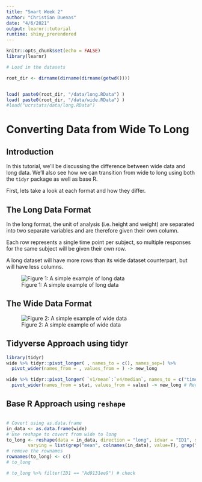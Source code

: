 ```yaml
---
title: "Smart Week 2"
author: "Christian Duenas"
date: "4/6/2021"
output: learnr::tutorial
runtime: shiny_prerendered
---
```


```r
knitr::opts_chunk$set(echo = FALSE)
library(learnr)

# Load in the datasets

root_dir <- dirname(dirname(dirname(getwd())))


load( paste0(root_dir, "/data/long.RData") )
load( paste0(root_dir, "/data/wide.RData") )
#load("ucrstats/data/long.RData")
```

# Converting Data from Wide To Long



## Introduction

In this tutorial, we'll be discussing the difference between wide data and long data. We'll also see how we can transition from wide to long using both the `tidyr` package as well as base R.

First, lets take a look at each format and how they differ.

## The Long Data Format

In the long format, the unit of analysis (i.e. height and weight) are separated into two separate variables and are therefore given their own column.

Each row represents a single time point per subject, so multiple responses for the same subject will be given their own row.

A long dataset will have more rows than its wide dataset counterpart, but will have less columns.

![Figure 1: A simple example of long data](images/long.png)



## The Wide Data Format

![Figure 2: A simple example of wide data](images/wide.png)

## Tidyverse Approach using tidyr


```r
library(tidyr)
wide %>% tidyr::pivot_longer( , names_to = c(), names_sep=) %>% 
  pivot_wider(names_from = , values_from = ) -> new_long 
```


```r
wide %>% tidyr::pivot_longer( `v1/mean`:`v4/median`, names_to = c("time","stat"), names_sep="/") %>% # pivot longer to separate vs from stat
  pivot_wider(names_from = stat, values_from = value) -> new_long # Recreate stats using pivot wider
```


## Base R Approach using `reshape`

```r

```


```r
# Covert using as.data.frame
in_data <- as.data.frame(wide) 
# Use reshape to covert from wide to long
to_long <- reshape(data = in_data, direction = "long", idvar = "ID1", sep ="/", v.names = c("mean", "sd", "median"), timevar = "time", times =c("v1", "v2", "v3", "v4"),
        varying = list(grep("mean", colnames(in_data), value=T), grep("sd", colnames(in_data), value=T), grep("median", colnames(in_data), value=T)))
# remove the rownames 
rownames(to_long) <- c()
# to_long

# to_long %>% filter(ID1 == "Ad9131ee9") # check
```


